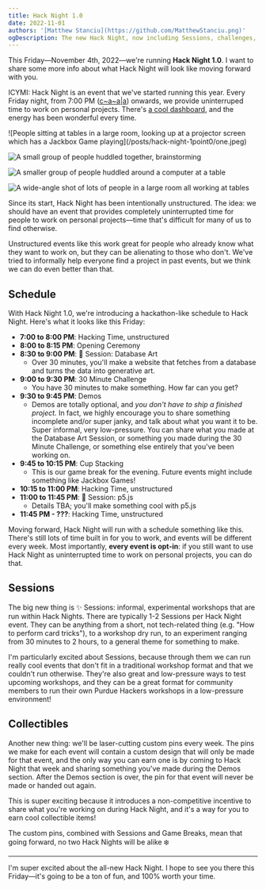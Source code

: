 ```yaml
---
title: Hack Night 1.0
date: 2022-11-01
authors: '[Matthew Stanciu](https://github.com/MatthewStanciu.png)'
ogDescription: The new Hack Night, now including Sessions, challenges, and game breaks.
---
```


This Friday—November 4th, 2022—we're running **Hack Night 1.0**. I want to share some more info about what Hack Night will look like moving forward with you.

ICYMI: Hack Night is an event that we've started running this year. Every Friday night, from 7:00 PM ([c~a~a|a](https://blog.purduehackers.com/posts/lightning-time)) onwards, we provide uninterruped time to work on personal projects. There's [a cool dashboard](https://github.com/purduehackers/night), and the energy has been wonderful every time.

<div className="grid grid-cols-2 gap-2">
  ![People sitting at tables in a large room, looking up at a projector screen which has a Jackbox Game playing](/posts/hack-night-1point0/one.jpeg)

![A small group of people huddled together, brainstorming](/posts/hack-night-1point0/three.jpeg)

![A smaller group of people huddled around a computer at a table](/posts/hack-night-1point0/four.jpeg)

![A wide-angle shot of lots of people in a large room all working at tables](/posts/hack-night-1point0/five.jpeg)

</div>

Since its start, Hack Night has been intentionally unstructured. The idea: we should have an event that provides completely uninterrupted time for people to work on personal projects—time that's difficult for many of us to find otherwise.

Unstructured events like this work great for people who already know what they want to work on, but they can be alienating to those who don't. We've tried to informally help everyone find a project in past events, but we think we can do even better than that.

## Schedule

With Hack Night 1.0, we're introducing a hackathon-like schedule to Hack Night. Here's what it looks like this Friday:

- **7:00 to 8:00 PM**: Hacking Time, unstructured
- **8:00 to 8:15 PM**: Opening Ceremony
- **8:30 to 9:00 PM**: 🌈 Session: Database Art
  - Over 30 minutes, you'll make a website that fetches from a database and turns the data into generative art.
- **9:00 to 9:30 PM**: 30 Minute Challenge
  - You have 30 minutes to make something. How far can you get?
- **9:30 to 9:45 PM**: Demos
  - Demos are totally optional, and _you don't have to ship a finished project._ In fact, we highly encourage you to share something
    incomplete and/or super janky, and talk about what you want it to be. Super informal, very low-pressure. You can share what you made
    at the Database Art Session, or something you made during the 30 Minute Challenge, or something else entirely
    that you've been working on.
- **9:45 to 10:15 PM**: Cup Stacking
  - This is our game break for the evening. Future events might include something like Jackbox Games!
- **10:15 to 11:00 PM**: Hacking Time, unstructured
- **11:00 to 11:45 PM**: 🌈 Session: p5.js
  - Details TBA; you'll make something cool with p5.js
- **11:45 PM - ???**: Hacking Time, unstructured

Moving forward, Hack Night will run with a schedule something like this. There's still lots of time built in for you to work, and events will be different every week. Most importantly, **every event is opt-in**: if you still want to use Hack Night as uninterrupted time to work on personal projects, you can do that.

## Sessions

The big new thing is ✨ Sessions: informal, experimental workshops that are run within Hack Nights. There are typically 1-2 Sessions per Hack Night event. They can be anything from a short, not tech-related thing (e.g. "How to perform card tricks"), to a workshop dry run, to an experiment ranging from 30 minutes to 2 hours, to a general theme for something to make.

I'm particularly excited about Sessions, because through them we can run really cool events that don't fit in a traditional workshop format and that we couldn't run otherwise. They're also great and low-pressure ways to test upcoming workshops, and they can be a great format for community members to run their own Purdue Hackers workshops in a low-pressure environment!

## Collectibles

Another new thing: we'll be laser-cutting custom pins every week. The pins we make for each event will contain a custom design that will only be made for that event, and the only way you can earn one is by coming to Hack Night that week and sharing something you've made during the Demos section. After the Demos section is over, the pin for that event will never be made or handed out again.

This is super exciting because it introduces a non-competitive incentive to share what you're working on during Hack Night, and it's a way for you to earn cool collectible items!

The custom pins, combined with Sessions and Game Breaks, mean that going forward, no two Hack Nights will be alike ❄️

---

I'm super excited about the all-new Hack Night. I hope to see you there this Friday—it's going to be a ton of fun, and 100% worth your time.
